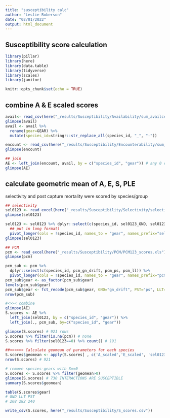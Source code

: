 ```yaml
---
title: "susceptibility calc"
author: "Leslie Roberson"
date: "02/01/2022"
output: html_document
---
```


## Susceptibility score calculation
    
```r

library(pillar)
library(here)
library(data.table)
library(tidyverse)
library(scales)
library(janitor)

knitr::opts_chunk$set(echo = TRUE)
```

## combine A & E scaled scores

```r

avail<- read_csv(here("_results/Susceptibility/Availability/sum_availcells_allgears.csv"))
glimpse(avail)
avail <- avail %>% 
  rename(gear=GEAR) %>%
  mutate(species_id=stringr::str_replace_all(species_id, "_", "-"))

encount <- read_csv(here("_results/Susceptibility/Encounterability/sum_encount_allgears.csv"))
glimpse(encount)

## join
AE <- left_join(encount, avail, by = c("species_id", "gear")) # any 0 encount scores get removed
glimpse(AE)

```

## calculate geometric mean of A, E, S, PLE

selectivity and post capture mortality were scored by species/group

```r

## selectivity
sel0123 <- read_excel(here("_results/Susceptibility/Selectivity/selectivity_scores.xls"))
glimpse(sel0123)

sel0123 <- sel0123 %>% dplyr::select(c(species_id, sel0123_GND, sel0123_PST, sel0123_LLT)) %>%
  ## put in long format)
  pivot_longer(cols = !species_id, names_to = "gear", names_prefix="sel0123_", values_to = "sel0123")
glimpse(sel0123)

## PCM
pcm <- read_excel(here("_results/Susceptibility/PCM/PCM123_scores.xls"))
glimpse(pcm)

pcm_sub <- pcm %>%  
  dplyr::select(c(species_id, pcm_gn_drift, pcm_ps, pcm_ll)) %>%
  pivot_longer(cols = !species_id, names_to = "gear", names_prefix="pcm_", values_to = "pcm")
pcm_sub$gear <- as_factor(pcm_sub$gear)
levels(pcm_sub$gear)
pcm_sub$gear <- fct_recode(pcm_sub$gear, GND="gn_drift", PST="ps", LLT="ll")
nrow(pcm_sub)

#<>>< combine
glimpse(AE)
S.scores <- AE %>%
  left_join(sel0123, by = c("species_id", "gear")) %>% 
  left_join(., pcm_sub, by=c("species_id", "gear"))

glimpse(S.scores) # 921 rows
S.scores %>% filter(is.na(pcm)) # none
S.scores %>% filter(sel0123==0) %>% count() # 191 

##<><>>< Calculate geomean of parameters for each species
S.scores$geomean <- apply(S.scores[ , c('A_scaled','E_scaled', 'sel0123', 'pcm')], 1, function(x) exp(mean(log(x))))
nrow(S.scores) # 921

# remove species-gears with S==0 
S.scores <- S.scores %>% filter(geomean>0)
glimpse(S.scores) # 730 INTERACTIONS ARE SUSCEPTIBLE
summary(S.scores$geomean)

table(S.scores$gear)
# GND LLT PST 
# 208 282 240

write_csv(S.scores, here("_results/Susceptibility/S_scores.csv"))

```

